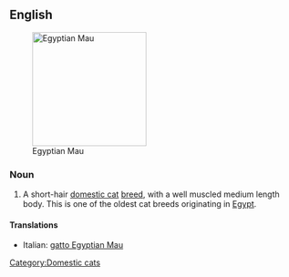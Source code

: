 ==English==

[[Image:Egy_mau.jpg|thumb|right|200px|Egyptian Mau]]
===Noun===
{{en-noun|sg=[[Egyptian Mau]]}}

# A short-hair [[domestic cat]] [[breed]], with a well muscled medium length body.  This is one of the oldest cat breeds originating in [[Egypt]].

====Translations====
{{top}}
*Italian: [[gatto Egyptian Mau]]
{{mid}}

{{bottom}}

{{wikipedia}}
{{commonscat|Egyptian Mau}}

[[Category:Domestic cats]]